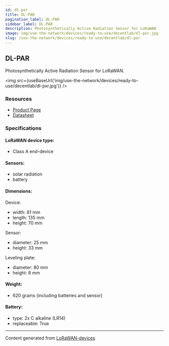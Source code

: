 ```yaml
---
id: dl-par
title: DL-PAR
pagination_label: DL-PAR
sidebar_label: DL-PAR
description: Photosynthetically Active Radiation Sensor for LoRaWAN
image: img/use-the-network/devices/ready-to-use/decentlab/dl-pxr.jpg
slug: /use-the-network/devices/ready-to-use/decentlab/dl-par
---
```



## DL-PAR

Photosynthetically Active Radiation Sensor for LoRaWAN.

<img src={useBaseUrl('img/use-the-network/devices/ready-to-use/decentlab/dl-pxr.jpg')} />

### Resources

- [Product Page](https://www.decentlab.com/products/photosynthetically-active-radiation-sensor-for-lorawan)
- [Datasheet](https://cdn.decentlab.com/download/datasheets/Decentlab-DL-PAR-datasheet.pdf)

### Specifications

#### LoRaWAN device type:

- Class A end-device

#### Sensors:

- solar radiation
- battery

#### Dimensions:

Device:

- width: 81 mm
- length: 135 mm
- height: 70 mm

Sensor:

- diameter: 25 mm
- height: 33 mm

Leveling plate:

- diameter: 80 mm
- height: 8 mm

#### Weight:

- 620 grams (including batteries and sensor)

#### Battery:

- type: 2x C alkaline (LR14)
- replaceable: True

---

Content generated from [LoRaWAN-devices](https://github.com/TheThingsNetwork/lorawan-devices)

